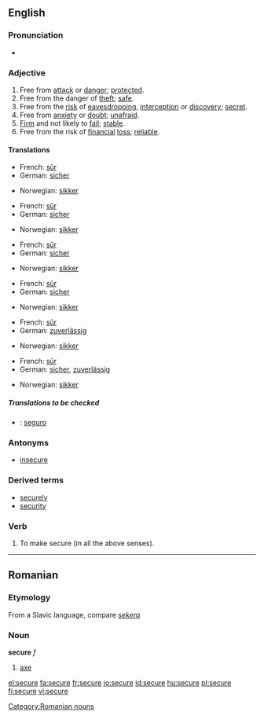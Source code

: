 ==English==

===Pronunciation===
*{{audio|en-us-secure.ogg|Audio (US)}}

===Adjective===
{{en-adj|securer|securest|more}}

# Free from [[attack]] or [[danger]]; [[protected]].
# Free from the danger of [[theft]]; [[safe]].
# Free from the [[risk]] of [[eavesdropping]],  [[interception]] or [[discovery]]; [[secret]].
# Free from [[anxiety]] or [[doubt]]; [[unafraid]].
# [[Firm]] and not likely to [[fail]]; [[stable]].
# Free from the risk of [[financial]] [[loss]]; [[reliable]].

====Translations====
{{trans-top|Free from attack or danger; protected}}
*French: [[sûr]]
*German: [[sicher]]
{{trans-mid}}
*Norwegian: [[sikker]]
{{trans-bottom}}

{{trans-top|Free from the danger of theft; safe}}
*French: [[sûr]]
*German: [[sicher]]
{{trans-mid}}
*Norwegian: [[sikker]]
{{trans-bottom}}

{{trans-top|Free from the risk of eavesdropping, interception or discovery; secret}}
*French: [[sûr]]
*German: [[sicher]]
{{trans-mid}}
*Norwegian: [[sikker]]
{{trans-bottom}}

{{trans-top|Free from anxiety or doubt; unafraid}}
*French: [[sûr]]
*German: [[sicher]]
{{trans-mid}}
*Norwegian: [[sikker]]
{{trans-bottom}}

{{trans-top|Firm and not likely to fail; stable}}
*French: [[sûr]]
*German: [[zuverlässig]]
{{trans-mid}}
*Norwegian: [[sikker]]
{{trans-bottom}}

{{trans-top|Free from the risk of financial loss; reliable}}
*French: [[sûr]]
*German: [[sicher]], [[zuverlässig]]
{{trans-mid}}
*Norwegian: [[sikker]]
{{trans-bottom}}

=====Translations to be checked=====
{{checktrans}}
*{{ttbc|Spanish}}: [[seguro]]

===Antonyms===
*[[insecure]]

===Derived terms===
*[[securely]]
*[[security]]

===Verb===
{{en-verb|secur|ing}}

# To make secure (in all the above senses).

----

==Romanian==

===Etymology===
From a Slavic language, compare ''[[sekera]]''

===Noun===
'''secure'''  ''f''

# [[axe]]

[[Category:Romanian nouns]]

[[el:secure]]
[[fa:secure]]
[[fr:secure]]
[[io:secure]]
[[id:secure]]
[[hu:secure]]
[[pl:secure]]
[[fi:secure]]
[[vi:secure]]